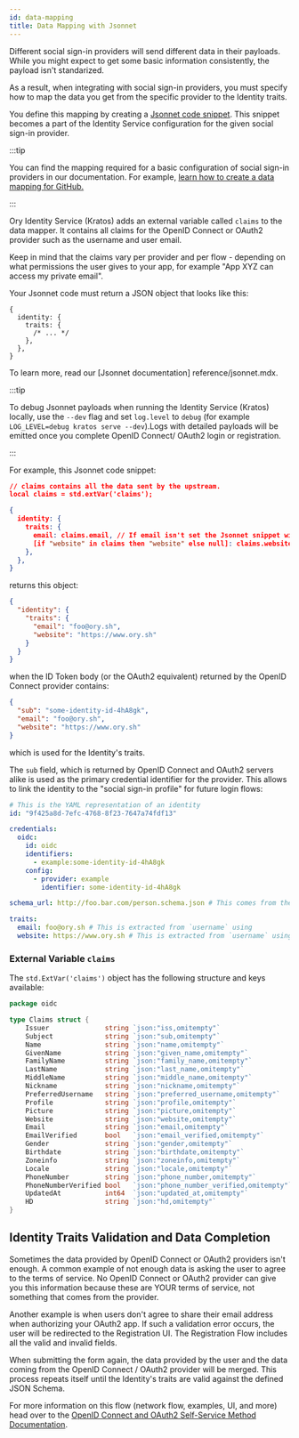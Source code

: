 ```yaml
---
id: data-mapping
title: Data Mapping with Jsonnet
---
```


Different social sign-in providers will send different data in their payloads.
While you might expect to get some basic information consistently, the payload
isn't standarized.

As a result, when integrating with social sign-in providers, you must specify
how to map the data you get from the specific provider to the Identity traits.

You define this mapping by creating a
[Jsonnet code snippet](../../kratos/reference/jsonnet.mdx). This snippet becomes
a part of the Identity Service configuration for the given social sign-in
provider.

:::tip

You can find the mapping required for a basic configuration of social sign-in
providers in our documentation. For example,
[learn how to create a data mapping for GitHub.](github#data-mapping)

:::

Ory Identity Service (Kratos) adds an external variable called `claims` to the
data mapper. It contains all claims for the OpenID Connect or OAuth2 provider
such as the username and user email.

Keep in mind that the claims vary per provider and per flow - depending on what
permissions the user gives to your app, for example "App XYZ can access my
private email".

Your Jsonnet code must return a JSON object that looks like this:

```json5
{
  identity: {
    traits: {
      /* ... */
    },
  },
}
```

To learn more, read our [Jsonnet documentation] reference/jsonnet.mdx.

:::tip

To debug Jsonnet payloads when running the Identity Service (Kratos) locally,
use the `--dev` flag and set `log.level` to `debug` (for example
`LOG_LEVEL=debug kratos serve --dev`).Logs with detailed payloads will be
emitted once you complete OpenID Connect/ OAuth2 login or registration.

:::

For example, this Jsonnet code snippet:

```json title="github.data-mapper.jsonnet"
// claims contains all the data sent by the upstream.
local claims = std.extVar('claims');

{
  identity: {
    traits: {
      email: claims.email, // If email isn't set the Jsonnet snippet will fail with an error.
      [if "website" in claims then "website" else null]: claims.website, // The website claim is optional.
    },
  },
}
```

returns this object:

```json
{
  "identity": {
    "traits": {
      "email": "foo@ory.sh",
      "website": "https://www.ory.sh"
    }
  }
}
```

when the ID Token body (or the OAuth2 equivalent) returned by the OpenID Connect
provider contains:

```json
{
  "sub": "some-identity-id-4hA8gk",
  "email": "foo@ory.sh",
  "website": "https://www.ory.sh"
}
```

which is used for the Identity's traits.

The `sub` field, which is returned by OpenID Connect and OAuth2 servers alike is
used as the primary credential identifier for the provider. This allows to link
the identity to the "social sign-in profile" for future login flows:

```yaml
# This is the YAML representation of an identity
id: "9f425a8d-7efc-4768-8f23-7647a74fdf13"

credentials:
  oidc:
    id: oidc
    identifiers:
      - example:some-identity-id-4hA8gk
    config:
      - provider: example
        identifier: some-identity-id-4hA8gk

schema_url: http://foo.bar.com/person.schema.json # This comes from the default identity schema url.

traits:
  email: foo@ory.sh # This is extracted from `username` using
  website: https://www.ory.sh # This is extracted from `username` using
```

### External Variable `claims`

The `std.ExtVar('claims')` object has the following structure and keys
available:

```go
package oidc

type Claims struct {
	Issuer              string `json:"iss,omitempty"`
	Subject             string `json:"sub,omitempty"`
	Name                string `json:"name,omitempty"`
	GivenName           string `json:"given_name,omitempty"`
	FamilyName          string `json:"family_name,omitempty"`
	LastName            string `json:"last_name,omitempty"`
	MiddleName          string `json:"middle_name,omitempty"`
	Nickname            string `json:"nickname,omitempty"`
	PreferredUsername   string `json:"preferred_username,omitempty"`
	Profile             string `json:"profile,omitempty"`
	Picture             string `json:"picture,omitempty"`
	Website             string `json:"website,omitempty"`
	Email               string `json:"email,omitempty"`
	EmailVerified       bool   `json:"email_verified,omitempty"`
	Gender              string `json:"gender,omitempty"`
	Birthdate           string `json:"birthdate,omitempty"`
	Zoneinfo            string `json:"zoneinfo,omitempty"`
	Locale              string `json:"locale,omitempty"`
	PhoneNumber         string `json:"phone_number,omitempty"`
	PhoneNumberVerified bool   `json:"phone_number_verified,omitempty"`
	UpdatedAt           int64  `json:"updated_at,omitempty"`
	HD                  string `json:"hd,omitempty"`
}
```

## Identity Traits Validation and Data Completion

Sometimes the data provided by OpenID Connect or OAuth2 providers isn't enough.
A common example of not enough data is asking the user to agree to the terms of
service. No OpenID Connect or OAuth2 provider can give you this information
because these are YOUR terms of service, not something that comes from the
provider.

Another example is when users don't agree to share their email address when
authorizing your OAuth2 app. If such a validation error occurs, the user will be
redirected to the Registration UI. The Registration Flow includes all the valid
and invalid fields.

When submitting the form again, the data provided by the user and the data
coming from the OpenID Connect / OAuth2 provider will be merged. This process
repeats itself until the Identity's traits are valid against the defined JSON
Schema.

For more information on this flow (network flow, examples, UI, and more) head
over to the
[OpenID Connect and OAuth2 Self-Service Method Documentation](../../kratos/self-service/flows/user-registration.mdx).
